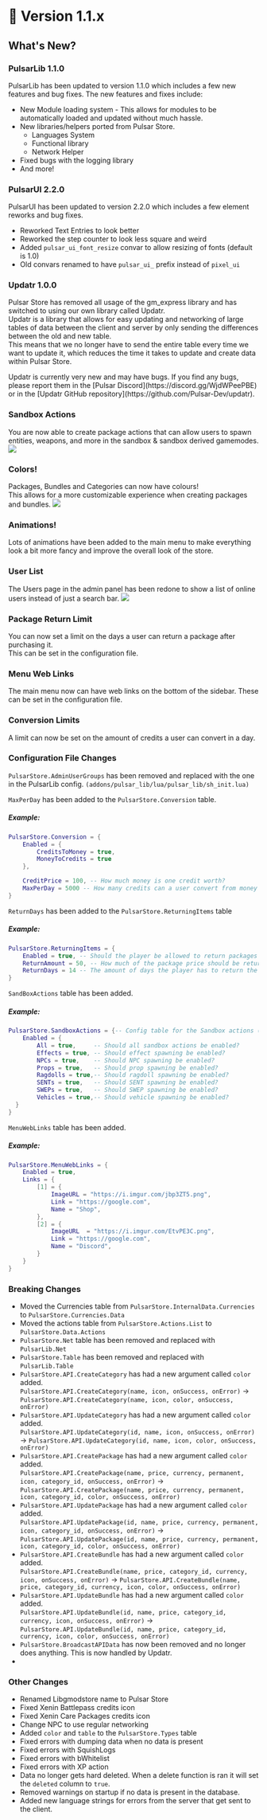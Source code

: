 
# 🍔 Version 1.1.x

## What's New?

### PulsarLib 1.1.0
PulsarLib has been updated to version 1.1.0 which includes a few new features and bug fixes. The new features and fixes include:
- New Module loading system - This allows for modules to be automatically loaded and updated without much hassle.
- New libraries/helpers ported from Pulsar Store.
	- Languages System
	- Functional library
	- Network Helper
- Fixed bugs with the logging library
- And more!

### PulsarUI 2.2.0
PulsarUI has been updated to version 2.2.0 which includes a few element reworks and bug fixes.
- Reworked Text Entries to look better
- Reworked the step counter to look less square and weird
- Added `pulsar_ui_font_resize` convar to allow resizing of fonts (default is 1.0)
- Old convars renamed to have `pulsar_ui_` prefix instead of `pixel_ui`

### Updatr 1.0.0
Pulsar Store has removed all usage of the gm_express library and has switched to using our own library called Updatr. \
Updatr is a library that allows for easy updating and networking of large tables of data between the client and server by only sending the differences between the old and new table. \
This means that we no longer have to send the entire table every time we want to update it, which reduces the time it takes to update and create data within Pulsar Store.

<Admonition type="warning">
	Updatr is currently very new and may have bugs. If you find any bugs, please report them in the [Pulsar Discord](https://discord.gg/WjdWPeePBE) or in the [Updatr GitHub repository](https://github.com/Pulsar-Dev/updatr).
</Admonition>

### Sandbox Actions
You are now able to create package actions that can allow users to spawn entities, weapons, and more in the sandbox & sandbox derived gamemodes.
![](/img/pulsar-store/updates/1.1.x-sandbox-actions.png)

### Colors!
Packages, Bundles and Categories can now have colours! \
This allows for a more customizable experience when creating packages and bundles.
![](/img/pulsar-store/updates/1.1.x-colors.png)

### Animations!
Lots of animations have been added to the main menu to make everything look a bit more fancy and improve the overall look of the store.

### User List
The Users page in the admin panel has been redone to show a list of online users instead of just a search bar.
![](/img/pulsar-store/updates/1.1.x-user-list.png)

### Package Return Limit
You can now set a limit on the days a user can return a package after purchasing it. \
This can be set in the configuration file.

### Menu Web Links
The main menu now can have web links on the bottom of the sidebar. These can be set in the configuration file.

### Conversion Limits
A limit can now be set on the amount of credits a user can convert in a day.

### Configuration File Changes
`PulsarStore.AdminUserGroups` has been removed and replaced with the one in the PulsarLib config. `(addons/pulsar_lib/lua/pulsar_lib/sh_init.lua)`

`MaxPerDay` has been added to the `PulsarStore.Conversion` table.
##### Example:
```lua
PulsarStore.Conversion = {
    Enabled = {
        CreditsToMoney = true,
        MoneyToCredits = true
    },

    CreditPrice = 100, -- How much money is one credit worth?
    MaxPerDay = 5000 -- How many credits can a user convert from money per day? Set this to 0 to disable.
}
```

`ReturnDays` has been added to the `PulsarStore.ReturningItems` table
##### Example:
```lua
PulsarStore.ReturningItems = {
    Enabled = true, -- Should the player be allowed to return packages they dont want?
    ReturnAmount = 50, -- How much of the package price should be returned? (50 = 50%, 100 = 100%, etc...)
    ReturnDays = 14 -- The amount of days the player has to return the package
}
```

`SandBoxActions` table has been added.
##### Example:
```lua
PulsarStore.SandboxActions = {-- Config table for the Sandbox actions (spawning props, entities, weapons, etc)
    Enabled = {
        All = true,     -- Should all sandbox actions be enabled?
        Effects = true, -- Should effect spawning be enabled?
        NPCs = true,    -- Should NPC spawning be enabled?
        Props = true,   -- Should prop spawning be enabled?
        Ragdolls = true,-- Should ragdoll spawning be enabled?
        SENTs = true,   -- Should SENT spawning be enabled?
        SWEPs = true,   -- Should SWEP spawning be enabled?
        Vehicles = true,-- Should vehicle spawning be enabled?
  }
}
```

`MenuWebLinks` table has been added.
##### Example:
```lua
PulsarStore.MenuWebLinks = {
    Enabled = true,
    Links = {
        [1] = {
            ImageURL = "https://i.imgur.com/jbp3ZT5.png",
            Link = "https://google.com",
            Name = "Shop",
        },
        [2] = {
            ImageURL  = "https://i.imgur.com/EtvPE3C.png",
            Link = "https://google.com",
            Name = "Discord",
        }
    }
}
```

### Breaking Changes
- Moved the Currencies table from `PulsarStore.InternalData.Currencies` to `PulsarStore.Currencies.Data`
- Moved the actions table from `PulsarStore.Actions.List` to `PulsarStore.Data.Actions`
- `PulsarStore.Net` table has been removed and replaced with `PulsarLib.Net`
- `PulsarStore.Table` has been removed and replaced with `PulsarLib.Table`
- `PulsarStore.API.CreateCategory` has had a new argument called `color` added. <br/> `PulsarStore.API.CreateCategory(name, icon, onSuccess, onError)` -> `PulsarStore.API.CreateCategory(name, icon, color, onSuccess, onError)`
- `PulsarStore.API.UpdateCategory` has had a new argument called `color` added. <br/> `PulsarStore.API.UpdateCategory(id, name, icon, onSuccess, onError)` -> `PulsarStore.API.UpdateCategory(id, name, icon, color, onSuccess, onError)`
- `PulsarStore.API.CreatePackage` has had a new argument called `color` added. <br/> `PulsarStore.API.CreatePackage(name, price, currency, permanent, icon, category_id, onSuccess, onError)` -> `PulsarStore.API.CreatePackage(name, price, currency, permanent, icon, category_id, color, onSuccess, onError)`
- `PulsarStore.API.UpdatePackage` has had a new argument called `color` added. <br/> `PulsarStore.API.UpdatePackage(id, name, price, currency, permanent, icon, category_id, onSuccess, onError)` -> `PulsarStore.API.UpdatePackage(id, name, price, currency, permanent, icon, category_id, color, onSuccess, onError)`
- `PulsarStore.API.CreateBundle` has had a new argument called `color` added. <br/> `PulsarStore.API.CreateBundle(name, price, category_id, currency, icon, onSuccess, onError)` -> `PulsarStore.API.CreateBundle(name, price, category_id, currency, icon, color, onSuccess, onError)`
- `PulsarStore.API.UpdateBundle` has had a new argument called `color` added. <br/> `PulsarStore.API.UpdateBundle(id, name, price, category_id, currency, icon, onSuccess, onError)` -> `PulsarStore.API.UpdateBundle(id, name, price, category_id, currency, icon, color, onSuccess, onError)`
- `PulsarStore.BroadcastAPIData` has now been removed and no longer does anything. This is now handled by Updatr.
-

### Other Changes
- Renamed Libgmodstore name to Pulsar Store
- Fixed Xenin Battlepass credits icon
- Fixed Xenin Care Packages credits icon
- Change NPC to use regular networking
- Added `color` and `table` to the `PulsarStore.Types` table
- Fixed errors with dumping data when no data is present
- Fixed errors with SquishLogs
- Fixed errors with bWhitelist
- Fixed errors with XP action
- Data no longer gets hard deleted. When a delete function is ran it will set the `deleted` column to `true`.
- Removed warnings on startup if no data is present in the database.
- Added new language strings for errors from the server that get sent to the client.
